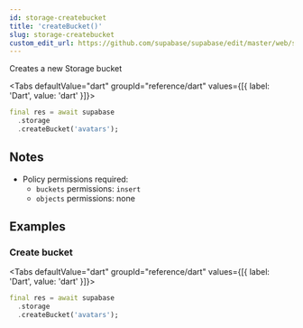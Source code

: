 ```yaml
---
id: storage-createbucket
title: 'createBucket()'
slug: storage-createbucket
custom_edit_url: https://github.com/supabase/supabase/edit/master/web/spec/dart.yml
---
```



Creates a new Storage bucket

<Tabs
  defaultValue="dart"
  groupId="reference/dart"
  values={[{ label: 'Dart', value: 'dart' }]}>

<TabItem value="dart">

```dart
final res = await supabase
  .storage
  .createBucket('avatars');
```

</TabItem>

</Tabs>

## Notes

- Policy permissions required:
  - `buckets` permissions: `insert`
  - `objects` permissions: none

## Examples

### Create bucket

<Tabs
  defaultValue="dart"
  groupId="reference/dart"
  values={[{ label: 'Dart', value: 'dart' }]}>

<TabItem value="dart">

```dart
final res = await supabase
  .storage
  .createBucket('avatars');
```

</TabItem>

</Tabs>

